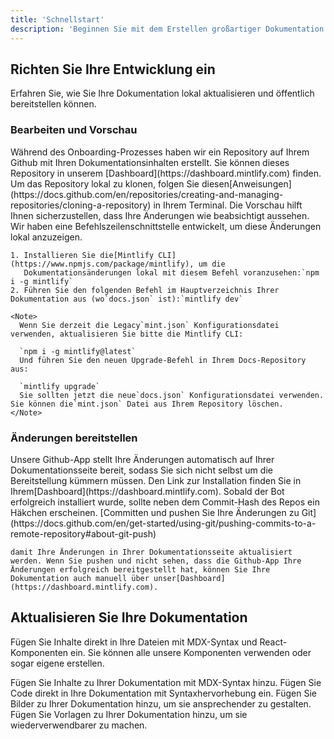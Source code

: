 ```yaml
---
title: 'Schnellstart'
description: 'Beginnen Sie mit dem Erstellen großartiger Dokumentation in weniger als 5 Minuten'
---
```


## Richten Sie Ihre Entwicklung ein

Erfahren Sie, wie Sie Ihre Dokumentation lokal aktualisieren und öffentlich bereitstellen können.

### Bearbeiten und Vorschau

<AccordionGroup>
  <Accordion icon="github" title="Clone your docs locally">
    Während des Onboarding-Prozesses haben wir ein Repository auf Ihrem Github mit
    Ihren Dokumentationsinhalten erstellt. Sie können dieses Repository in unserem
    [Dashboard](https://dashboard.mintlify.com) finden. Um das Repository
    lokal zu klonen, folgen Sie diesen[Anweisungen](https://docs.github.com/en/repositories/creating-and-managing-repositories/cloning-a-repository)
    in Ihrem Terminal.
  </Accordion>

  <Accordion icon="rectangle-terminal" title="Preview changes">
    Die Vorschau hilft Ihnen sicherzustellen, dass Ihre Änderungen wie beabsichtigt aussehen. Wir haben eine
    Befehlszeilenschnittstelle entwickelt, um diese Änderungen lokal anzuzeigen.

    1. Installieren Sie die[Mintlify CLI](https://www.npmjs.com/package/mintlify), um die
       Dokumentationsänderungen lokal mit diesem Befehl voranzusehen:`npm i -g mintlify`
    2. Führen Sie den folgenden Befehl im Hauptverzeichnis Ihrer Dokumentation aus (wo`docs.json` ist):`mintlify dev`

    <Note>
      Wenn Sie derzeit die Legacy`mint.json` Konfigurationsdatei verwenden, aktualisieren Sie bitte die Mintlify CLI:

      `npm i -g mintlify@latest`
      Und führen Sie den neuen Upgrade-Befehl in Ihrem Docs-Repository aus:

      `mintlify upgrade`
      Sie sollten jetzt die neue`docs.json` Konfigurationsdatei verwenden. Sie können die`mint.json` Datei aus Ihrem Repository löschen.
    </Note>
  </Accordion>
</AccordionGroup>

### Änderungen bereitstellen

<AccordionGroup>
  <Accordion icon="message-bot" title="Install our Github app">
    Unsere Github-App stellt Ihre Änderungen automatisch auf Ihrer Dokumentationsseite bereit, sodass Sie sich nicht selbst um die Bereitstellung kümmern müssen. Den Link zur Installation finden Sie in Ihrem[Dashboard](https://dashboard.mintlify.com). Sobald der Bot erfolgreich installiert wurde, sollte neben dem Commit-Hash des Repos ein Häkchen erscheinen.
  </Accordion>

  <Accordion icon="rocket" title="Push your changes">
    [Committen und pushen Sie Ihre Änderungen zu Git](https://docs.github.com/en/get-started/using-git/pushing-commits-to-a-remote-repository#about-git-push)

    damit Ihre Änderungen in Ihrer Dokumentationsseite aktualisiert werden. Wenn Sie pushen und nicht sehen, dass die Github-App Ihre Änderungen erfolgreich bereitgestellt hat, können Sie Ihre Dokumentation auch manuell über unser[Dashboard](https://dashboard.mintlify.com).
  </Accordion>
</AccordionGroup>

## Aktualisieren Sie Ihre Dokumentation

Fügen Sie Inhalte direkt in Ihre Dateien mit MDX-Syntax und React-Komponenten ein. Sie können alle unsere Komponenten verwenden oder sogar eigene erstellen.

<CardGroup>
  <Card title="Add Content With MDX" icon="file" href="/essentials/markdown">
    Fügen Sie Inhalte zu Ihrer Dokumentation mit MDX-Syntax hinzu.
  </Card>

  <Card title="Add Code Blocks" icon="square-code" href="/essentials/code">
    Fügen Sie Code direkt in Ihre Dokumentation mit Syntaxhervorhebung ein.
  </Card>

  <Card title="Add Images" icon="image" href="/essentials/images">
    Fügen Sie Bilder zu Ihrer Dokumentation hinzu, um sie ansprechender zu gestalten.
  </Card>

  <Card title="Add Custom Components" icon="puzzle-piece" href="/essentials/reusable-snippets">
    Fügen Sie Vorlagen zu Ihrer Dokumentation hinzu, um sie wiederverwendbarer zu machen.
  </Card>
</CardGroup>
